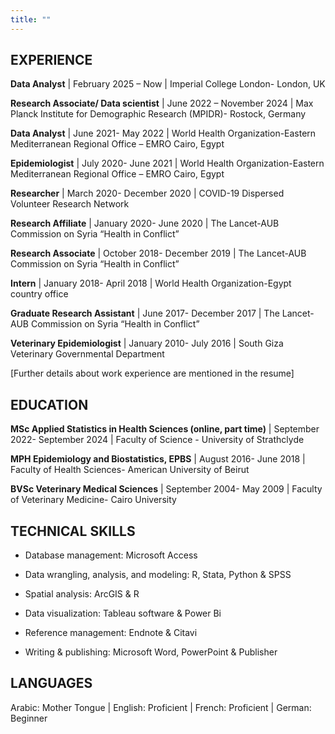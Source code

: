 ```yaml
---
title: ""
---
```


## EXPERIENCE

**Data Analyst** \| February 2025 -- Now \| Imperial College London- London, UK

**Research Associate/ Data scientist** \| June 2022 -- November 2024 \| Max Planck Institute for Demographic Research (MPIDR)- Rostock, Germany

**Data Analyst** \| June 2021- May 2022 \| World Health Organization-Eastern Mediterranean Regional Office -- EMRO Cairo, Egypt

**Epidemiologist** \| July 2020- June 2021 \| World Health Organization-Eastern Mediterranean Regional Office -- EMRO Cairo, Egypt

**Researcher** \| March 2020- December 2020 \| COVID-19 Dispersed Volunteer Research Network

**Research Affiliate** \| January 2020- June 2020 \| The Lancet-AUB Commission on Syria "Health in Conflict"

**Research Associate** \| October 2018- December 2019 \| The Lancet-AUB Commission on Syria "Health in Conflict"

**Intern** \| January 2018- April 2018 \| World Health Organization-Egypt country office

**Graduate Research Assistant** \| June 2017- December 2017 \| The Lancet-AUB Commission on Syria "Health in Conflict"

**Veterinary Epidemiologist** \| January 2010- July 2016 \| South Giza Veterinary Governmental Department

\[Further details about work experience are mentioned in the resume\]

## EDUCATION

**MSc Applied Statistics in Health Sciences (online, part time)** \| September 2022- September 2024 \| Faculty of Science - University of Strathclyde

**MPH Epidemiology and Biostatistics, EPBS** \| August 2016- June 2018 \| Faculty of Health Sciences- American University of Beirut

**BVSc Veterinary Medical Sciences** \| September 2004- May 2009 \| Faculty of Veterinary Medicine- Cairo University

## TECHNICAL SKILLS

-   Database management: Microsoft Access

-   Data wrangling, analysis, and modeling: R, Stata, Python & SPSS

-   Spatial analysis: ArcGIS & R

-   Data visualization: Tableau software & Power Bi

-   Reference management: Endnote & Citavi

-   Writing & publishing: Microsoft Word, PowerPoint & Publisher

## LANGUAGES

Arabic: Mother Tongue \| English: Proficient \| French: Proficient \| German: Beginner
